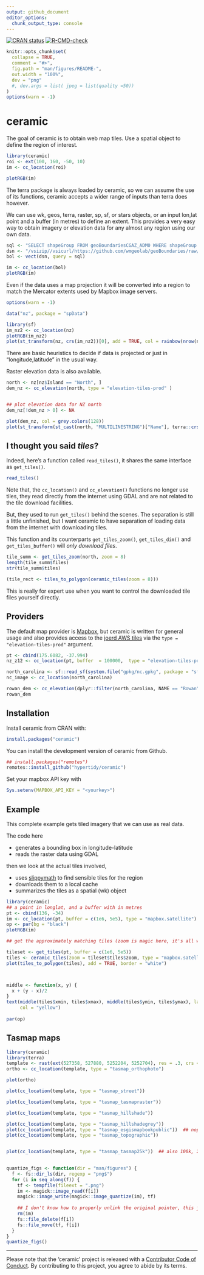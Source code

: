 ```yaml
---
output: github_document
editor_options: 
  chunk_output_type: console
---
```


<!-- README.md is generated from README.Rmd. Please edit that file -->

<!-- badges: start -->

[![CRAN status](https://www.r-pkg.org/badges/version/ceramic)](https://CRAN.R-project.org/package=ceramic)
[![R-CMD-check](https://github.com/hypertidy/ceramic/actions/workflows/R-CMD-check.yaml/badge.svg)](https://github.com/hypertidy/ceramic/actions/workflows/R-CMD-check.yaml)
<!-- badges: end -->

```r

knitr::opts_chunk$set(
  collapse = TRUE,
  comment = "#>",
  fig.path = "man/figures/README-",
  out.width = "100%", 
  dev = "png"
  #, dev.args = list( jpeg = list(quality =50))
)
options(warn = -1)
```
# ceramic

The goal of ceramic is to obtain web map tiles. Use a spatial object to define the region of interest. 




```r
library(ceramic)
roi <- ext(100, 160, -50, 10)
im <- cc_location(roi)

plotRGB(im)
```

The terra package is always loaded by ceramic, so we can assume the use of its functions, ceramic accepts a wider range of inputs than terra does however. 

We can use  wk, geos, terra, raster, sp, sf, or stars objects, or an input lon,lat point
and a buffer (in metres) to define an extent. This provides a very easy way to
obtain imagery or elevation data for any almost any region using our own data.

```r
sql <- "SELECT shapeGroup FROM geoBoundariesCGAZ_ADM0 WHERE shapeGroup IN ('BOL')"
dsn <- "/vsizip//vsicurl/https://github.com/wmgeolab/geoBoundaries/raw/main/releaseData/CGAZ/geoBoundariesCGAZ_ADM0.zip"
bol <- vect(dsn, query = sql)

im <- cc_location(bol)
plotRGB(im)
```

Even if the data uses a map projection it will be converted into a region to match the Mercator extents used by Mapbox image servers. 

```r
options(warn = -1)
```

```r
data("nz", package = "spData")

library(sf)
im_nz2 <- cc_location(nz)
plotRGB(im_nz2)
plot(st_transform(nz, crs(im_nz2))[0], add = TRUE, col = rainbow(nrow(nz), alpha = 0.5))
```

There are basic heuristics to decide if data is projected or just in "longitude,latitude" in the usual way. 

Raster elevation data is also available. 

```r
north <- nz[nz$Island == "North", ]
dem_nz <- cc_elevation(north, type = "elevation-tiles-prod" )


## plot elevation data for NZ north
dem_nz[!dem_nz > 0] <- NA

plot(dem_nz, col = grey.colors(128))
plot(st_transform(st_cast(north, "MULTILINESTRING")["Name"], terra::crs(dem_nz)), add = TRUE, lwd = 5)

```

## I thought you said *tiles*?

Indeed, here's a function called `read_tiles()`, it shares the same interface as `get_tiles()`. 


```r
read_tiles()
```


Note that, the `cc_location()` and `cc_elevation()` functions no longer use tiles, they read directly from the internet using GDAL and are not related to the tile download facilities. 

But, they used to run `get_tiles()` behind the scenes. The separation is still a little unfinished, but I want ceramic to have separation of loading data from the internet with downloading tiles. 

This function and its counterparts `get_tiles_zoom()`, `get_tiles_dim()` and `get_tiles_buffer()` will *only download files*. 

```r
tile_summ <- get_tiles_zoom(north, zoom = 8)
length(tile_summ$files)
str(tile_summ$tiles)

(tile_rect <- tiles_to_polygon(ceramic_tiles(zoom = 8)))

```

This is really for expert use when you want to control the downloaded tile files yourself directly. 


## Providers

The default map provider is [Mapbox](https://www.mapbox.com/), but ceramic is written for general usage and also provides access to the [joerd AWS tiles](https://github.com/tilezen/joerd/) via the `type = "elevation-tiles-prod"` argument. 

```r
pt <- cbind(175.6082, -37.994)
nz_z12 <- cc_location(pt, buffer  = 100000,  type = "elevation-tiles-prod")
```

```r
north_carolina <- sf::read_sf(system.file("gpkg/nc.gpkg", package = "sf", mustWork = TRUE))
nc_image <- cc_location(north_carolina)

rowan_dem <- cc_elevation(dplyr::filter(north_carolina, NAME == "Rowan"))
rowan_dem
```


## Installation

Install ceramic from CRAN with: 

```R
install.packages("ceramic")
```

You can install the development version of ceramic from  Github. 

```R
## install.packages("remotes")
remotes::install_github("hypertidy/ceramic")
```

Set your mapbox API key with 

```R
Sys.setenv(MAPBOX_API_KEY = "<yourkey>")
```




## Example

This complete example gets tiled imagery that we can use as real data.

The code here

-   generates a bounding box in longitude-latitude
- reads the raster data using GDAL

then we look at the actual tiles involved, 

-   uses [slippymath](https://CRAN.r-project.org/package=slippymath) to
    find sensible tiles for the region
-   downloads them to a local cache
-   summarizes the tiles as a spatial (wk) object


```r
library(ceramic)
## a point in longlat, and a buffer with in metres
pt <- cbind(136, -34)
im <- cc_location(pt, buffer = c(1e6, 5e5), type = "mapbox.satellite")
op <- par(bg = "black")
plotRGB(im)

## get the approximately matching tiles (zoom is magic here, it's all wrapped - needs thought)

tileset <- get_tiles(pt, buffer = c(1e6, 5e5))
tiles <- ceramic_tiles(zoom = tileset$tiles$zoom, type = "mapbox.satellite")
plot(tiles_to_polygon(tiles), add = TRUE, border = "white")



middle <- function(x, y) {
  x + (y - x)/2
}
text(middle(tiles$xmin, tiles$xmax), middle(tiles$ymin, tiles$ymax), lab = sprintf("[%i,%i]", tiles$tile_x, tiles$tile_y), 
     col = "yellow")
     
par(op)
```


## Tasmap maps


```r
library(ceramic)
library(terra)
template <- rast(ext(527358, 527880, 5252204, 5252704), res = .3, crs = "EPSG:32755")
ortho <- cc_location(template, type = "tasmap_orthophoto")

plot(ortho)

plot(cc_location(template, type = "tasmap_street"))

plot(cc_location(template, type = "tasmap_tasmapraster"))

plot(cc_location(template, type = "tasmap_hillshade"))

plot(cc_location(template, type = "tasmap_hillshadegrey"))
plot(cc_location(template, type = "tasmap_esgismapbookpublic"))  ## nope
plot(cc_location(template, type = "tasmap_topographic"))


plot(cc_location(template, type = "tasmap_tasmap25k"))  ## also 100k, 250k, 500k
 
```



```r
quantize_figs <- function(dir = "man/figures") {
  f <- fs::dir_ls(dir, regexp = "png$")
  for (i in seq_along(f)) {
    tf <- tempfile(fileext = ".png")
    im <- magick::image_read(f[i])
    magick::image_write(magick::image_quantize(im), tf)
    
    ## I don't know how to properly unlink the original pointer, this just a guess (not sure it matters)
    rm(im)
    fs::file_delete(f[i])
    fs::file_move(tf, f[i])
  }
} 
quantize_figs()
```



---

Please note that the 'ceramic' project is released with a [Contributor Code of Conduct](https://github.com/hypertidy/ceramic/blob/master/CODE_OF_CONDUCT.md). By contributing to this project, you agree to abide by its terms.



